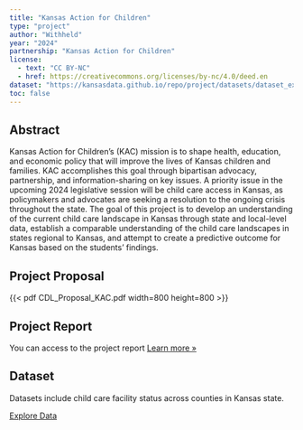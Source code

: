 ```yaml
---
title: "Kansas Action for Children"
type: "project"
author: "Withheld"
year: "2024"
partnership: "Kansas Action for Children"
license: 
  - text: "CC BY-NC"
  - href: https://creativecommons.org/licenses/by-nc/4.0/deed.en 
dataset: "https://kansasdata.github.io/repo/project/datasets/dataset_ex1.html"
toc: false
---
```


## Abstract

Kansas Action for Children's (KAC) mission is to shape health, education, and economic policy that will improve the lives of Kansas children and families. KAC accomplishes this goal through bipartisan advocacy, partnership, and information-sharing on key issues. A priority issue in the upcoming 2024 legislative session will be child care access in Kansas, as policymakers and advocates are seeking a resolution to the ongoing crisis throughout the state. The goal of this project is to develop an understanding of the current child care landscape in Kansas through state and local-level data, establish a comparable understanding of the child care landscapes in states regional to Kansas, and attempt to create a predictive outcome for Kansas based on the students' findings.

## Project Proposal

{{< pdf CDL_Proposal_KAC.pdf width=800 height=800 >}}

## Project Report

You can access to the project report [Learn more »](report_KAC.html)

## Dataset

Datasets include child care facility status across counties in Kansas state.

[Explore Data](../datasets/dataset_ex1.qmd)
